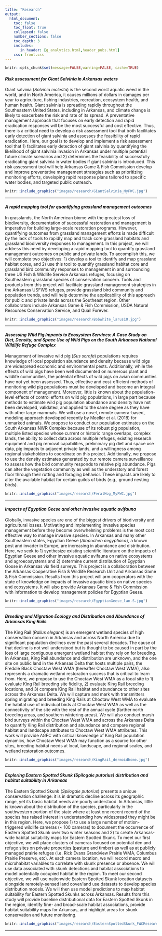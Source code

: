 ```yaml
---
title: "Research"
output:
  html_document:
    toc: false
    toc_float: true
    collapsed: false
    number_sections: false
    toc_depth: 3
    includes:
       in_header: [g_analytics.html,header_pubs.html]
    css: front.css
---
```


<style>
p.caption {
  font-size: 0.8em;
}
</style>


```r
knitr::opts_chunk$set(message=FALSE,warning=FALSE, cache=TRUE)
```

<div class="row">
<div class="col-sm-8">

#### *Risk assessment for Giant Salvinia in Arkansas waters*

Giant salvinia (*Salvinia molesta*) is the second worst aquatic weed in the world, and in North America, it causes millions of dollars in damages per year to agriculture, fishing industries, recreation, ecosystem health, and human health. Giant salvinia is spreading rapidly throughout the Southeastern United States, including in Arkansas, and climate change is likely to exacerbate the risk and rate of its spread. A preventative management approach that focuses on early detection and rapid eradication responses will be the most successful and cost effective. Thus, there is a critical need to develop a risk assessment tool that both facilitates early detection of giant salvinia and assesses the feasibility of rapid eradication. Here, our goal is to develop and implement a risk assessment tool that 1) facilitates early detection of giant salvinia by quantifying the likelihood of giant salvinia invasion in Arkansas under multiple potential future climate scenarios and 2) determines the feasibility of successfully eradicating giant salvinia in water bodies if giant salvinia is introduced. This risk assessment tool will help Arkansas Game & Fish Commission develop and improve preventative management strategies such as prioritizing monitoring efforts, developing rapid response plans tailored to specific water bodies, and targeted public outreach.

</div>
<div class="col-sm-4">
```r
knitr::include_graphics("images/research/GiantSalvinia_MyFWC.jpg")
```
</div>
</div>

----

<div class="row">
<div class="col-sm-8">

#### *A rapid mapping tool for quantifying grassland management outcomes*

In grasslands, the North American biome with the greatest loss of biodiversity, documentation of successful restoration and management is imperative for building large-scale restoration programs. However, quantifying outcomes from grassland management efforts is made difficult by the lack of tools to rapidly map and track core grassland habitats and grassland biodiversity responses to management. In this project, we will address this need by developing a rapid mapping tool to quantify grassland management outcomes on public and private lands. To accomplish this, we will complete two objectives: 1) develop a tool to identify and map grassland habitat cores, and 2) use this tool to quantify grassland habitat core and grassland bird community responses to management in and surrounding three US Fish & Wildlife Service Arkansas refuges, focusing on Southeastern grassland species of conservation concern. Tools and products from this project will facilitate grassland management strategies in the Arkansas USFWS refuges, provide grassland bird community and population trends, and will help determine the applicability of this approach for public and private lands across the Southeast region. Other collaborators include Arkansas Game & Fish Commission, USDA Natural Resources Conservation Service, and Quail Forever.

</div>
<div class="col-sm-4">
```r
knitr::include_graphics("images/research/Bobwhite_larus10.jpg")
```
</div>
</div>

----

<div class="row">
<div class="col-sm-8">

#### *Assessing Wild Pig Impacts to Ecosystem Services: A Case Study on Diet, Density, and Space Use of Wild Pigs on the South Arkansas National Wildlife Refuge Complex*

Management of invasive wild pig (*Sus scrofa*) populations requires knowledge of local population abundance and density because wild pigs are widespread economic and environmental pests. Additionally, while the effects of wild pigs have been well documented on numerous plant and wildlife communities, the potential effects of wild pigs on avian communities have not yet been assessed. Thus, effective and cost-efficient methods of monitoring wild pig populations must be developed and become an integral component of management. Moreover, little is known about the population-level effects of control efforts on wild pig populations, in large part because methods to estimate wild pig population abundance and density have not been developed, validated, and applied to the same degree as they have with other large mammals. We will use a novel, remote camera-based, modeling approach developed recently by Moeller et al. (2018) for unmarked animals. We propose to conduct our population estimates on the South Arkansas NWR Complex because of its robust pig population, multiple listed species whose current or historic range overlaps, complex lands, the ability to collect data across multiple refuges, existing research equipment and pig removal capabilities, preliminary pig diet and space use data, pig impacts to adjacent private lands, and a willingness among regional stakeholders to coordinate on this project. Additionally, we propose to use the density estimates generated by our remote camera surveillance to assess how the bird community responds to relative pig abundance. Pigs can alter the vegetation community as well as the understory and forest floor through their rutting and foraging behavior. These impacts are likely to alter the available habitat for certain guilds of birds (e.g., ground nesting birds).

</div>
<div class="col-sm-4">
```r
knitr::include_graphics("images/research/FeralHog_MyFWC.jpg")
```
</div>
</div>

----

<div class="row">
<div class="col-sm-8">

#### *Impacts of Egyptian Geese and other invasive aquatic avifauna*

Globally, invasive species are one of the biggest drivers of biodiversity and agricultural losses. Motivating and implementing invasive species management before they become overwhelming problems is the most cost effective way to manage invasive species. In Arkansas and many other Southeastern states, Egyptian Geese (*Alopochen aegyptiaca*), a known pest and invader in Europe, are increasing in abundance and distribution. Here, we seek to 1) synthesize existing scientific literature on the impacts of Egyptian Geese and other invasive aquatic avifauna on native ecosystems and agroecosystems and 2) determine current distribution of Egyptian Goose in Arkansas via field surveys. This project is a collaboration between the Arkansas Cooperative Fish & Wildlife Research Unit and Arkansas Game & Fish Commission. Results from this project will arm cooperators with the state of knowledge on impacts of invasive aquatic birds on native species and ecosystems. It will also provide Arkansas Game & Fish Commission with information to develop management policies for Egyptian Geese. 


</div>
<div class="col-sm-4">
```r
knitr::include_graphics("images/research/EgyptianGeese_lan-S.jpg")
```
</div>
</div>

----

<div class="row">
<div class="col-sm-8">

#### *Breeding and Migration Ecology and Distribution and Abundance of Arkansas King Rails*

The King Rail (*Rallus elegans*) is an emergent wetland species of high conservation concern in Arkansas and across North America due to significant population declines over the past several decades. The cause of that decline is not well understood but is thought to be caused in part by the loss of large contiguous emergent wetland habitat they rely on for breeding. In Arkansas, King Rail abundance and distribution are unknown, and the one site on public land in the Arkansas Delta that hosts multiple pairs, the Freddie Black Choctaw West WMA (hereafter Choctaw West WMA), also represents a dramatic wetland restoration success that is critical to learn from. Here, we propose to use the Choctaw West WMA as a focal site to 1) evaluate King Rail breeding site fidelity, 2) evaluate King Rail breeding locations, and 3) compare King Rail habitat and abundance to other sites across the Arkansas Delta. We will capture and mark with transmitters spring migrating and breeding King Rails at Choctaw West WMA to evaluate the habitat use of individual birds at Choctaw West WMA as well as the connectivity of the site with the rest of the annual cycle (farther north breeding areas, and southern wintering areas). We will also conduct marsh bird surveys within the Choctaw West WMA and across the Arkansas Delta to quantify King Rail distribution and abundance and compare regional habitat and landscape attributes to Choctaw West WMA attributes. This work will provide AGFC with critical knowledge of King Rail population dynamics, how Choctaw West WMA may function as a source for other sites, breeding habitat needs at local, landscape, and regional scales, and wetland restoration outcomes. 


</div>
<div class="col-sm-4">
```r
knitr::include_graphics("images/research/KingRail_dermoidhome.jpg")
```
</div>
</div>

----

<div class="row">
<div class="col-sm-8">

#### *Exploring Eastern Spotted Skunk (Spilogale putorius) distribution and habitat suitability in Arkansas*

The Eastern Spotted Skunk (*Spilogale putorius*) presents a unique conservation challenge: it is in  dramatic decline across its geographic range, yet its basic habitat needs are poorly understood. In Arkansas, little is known about the distribution of the species, particularly in the southwestern portion of the state where at least one recent record of the species has raised interest in understanding how widespread they might be in this region. Here, we propose 1) to use a large number of motion-triggered wildlife cameras (~ 100 cameras) to document the occurrence of Eastern Spotted Skunk over two winter seasons and 2) to create Arkansas-wide habitat suitability maps for Eastern Spotted Skunk. To meet our first objective, we will place clusters of cameras focused on potential den and refuge sites on private properties (pasture and timber) as well as at publicly managed prairie refuges (i.e. Rick Evans Grandview Prairie WMA, Columbus Prairie Preserve, etc). At each camera location, we will record macro and microhabitat variables to correlate with skunk presence or absence. We will use data associated with skunk detections and habitat associations to model potentially occupied habitat in the region. To meet our second objective, we will use nationwide Eastern Spotted Skunk location datasets alongside remotely-sensed land cover/land use datasets to develop species distribution models. We will then use model predictions to map habitat suitability for Eastern Spotted Skunks across Arkansas. Results from this study will provide baseline distributional data for Eastern Spotted Skunk in the region, identify fine- and broad-scale habitat associations, provide habitat suitability maps for Arkansas, and highlight areas for skunk conservation and future monitoring.


</div>
<div class="col-sm-4">
```r
knitr::include_graphics("images/research/EasternSpottedSkunk_FWCResearch.jpg")
```
</div>
</div>

----

<div class="row">
<div class="col-sm-8">